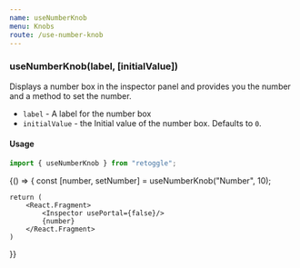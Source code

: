 ```yaml
---
name: useNumberKnob
menu: Knobs
route: /use-number-knob
---
```



### useNumberKnob(label, [initialValue])

Displays a number box in the inspector panel and provides you the number and a method to set the number.

- `label` - A label for the number box
- `initialValue` - the Initial value of the number box. Defaults to `0`.

#### Usage

```javascript
import { useNumberKnob } from "retoggle";
```

<Playground>
{() => {
    const [number, setNumber] = useNumberKnob("Number", 10);

    return (
        <React.Fragment>
            <Inspector usePortal={false}/>
            {number}
        </React.Fragment>
    )

}}

</Playground>

